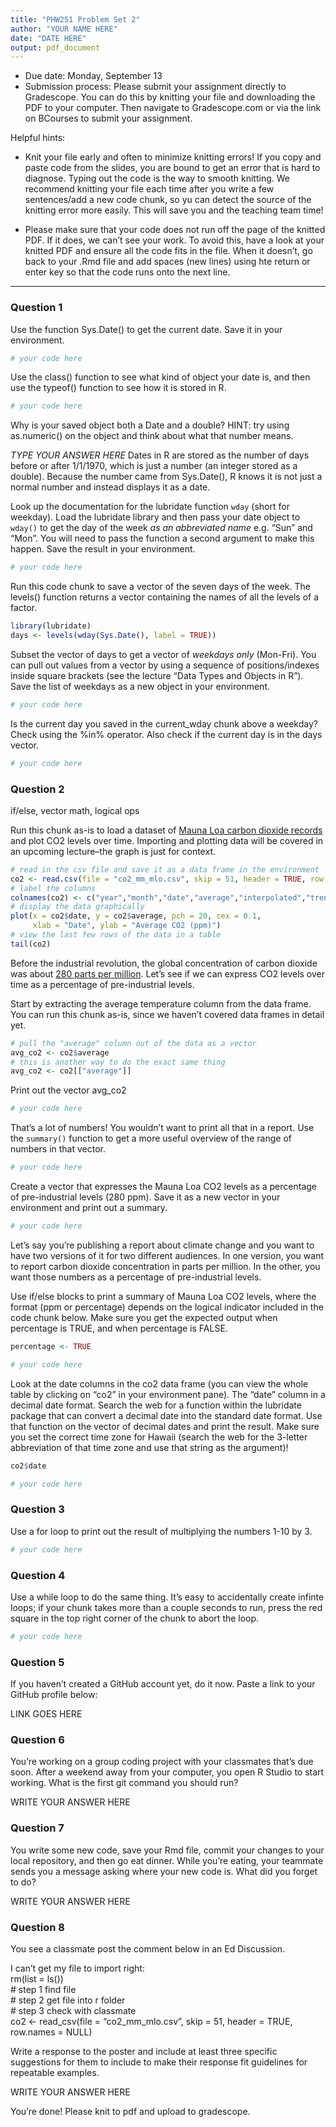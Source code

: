 ```yaml
---
title: "PHW251 Problem Set 2"
author: "YOUR NAME HERE"
date: "DATE HERE"
output: pdf_document
---
```


* Due date: Monday, September 13
* Submission process: Please submit your assignment directly to Gradescope. You can do this by knitting your file and downloading the PDF to your computer. Then navigate to Gradescope.com or via the link on BCourses to submit your assignment. 

Helpful hints:

- Knit your file early and often to minimize knitting errors! If you copy and paste code from the slides, you are bound to get an error that is hard to diagnose. Typing out the code is the way to smooth knitting. We recommend knitting your file each time after you write a few sentences/add a new code chunk, so yu can detect the source of the knitting error more easily. This will save you and the teaching team time!

- Please make sure that your code does not run off the page of the knitted PDF. If it does, we can't see your work. To avoid this, have a look at your knitted PDF and ensure all the code fits in the file. When it doesn't, go back to your .Rmd file and add spaces (new lines) using hte return or enter key so that the code runs onto the next line.

--------------------------------------------------------------------------------
\newpage 

### Question 1

Use the function Sys.Date() to get the current date. Save it in your environment.
```r
# your code here
```

Use the class() function to see what kind of object your date is, and then use the typeof() function to see how it is stored in R.
```r
# your code here
```

Why is your saved object both a Date and a double? HINT: try using as.numeric() on the object and think about what that number means.

*TYPE YOUR ANSWER HERE*
Dates in R are stored as the number of days before or after 1/1/1970, which is just a number (an integer stored as a double). Because the number came from Sys.Date(), R knows it is not just a normal number and instead displays it as a date.

Look up the documentation for the lubridate function `wday` (short for weekday). Load the lubridate library and then pass your date object to `wday()` to get the day of the week *as an abbreviated name* e.g. "Sun" and "Mon". You will need to pass the function a second argument to make this happen. Save the result in your environment.
```r
# your code here
```

Run this code chunk to save a vector of the seven days of the week. The levels() function returns a vector containing the names of all the levels of a factor.
```r
library(lubridate)
days <- levels(wday(Sys.Date(), label = TRUE))
```

Subset the vector of days to get a vector of *weekdays only* (Mon-Fri). You can pull out values from a vector by using a sequence of positions/indexes inside square brackets (see the lecture "Data Types and Objects in R"). Save the list of weekdays as a new object in your environment.
```r
# your code here
```

Is the current day you saved in the current_wday chunk above a weekday? Check using the %in% operator. Also check if the current day is in the days vector.
```r
# your code here
```

\newpage

### Question 2

if/else, vector math, logical ops

Run this chunk as-is to load a dataset of [Mauna Loa carbon dioxide records](https://gml.noaa.gov/ccgg/trends/data.html) and plot CO2 levels over time. Importing and plotting data will be covered in an upcoming lecture--the graph is just for context.
```r
# read in the csv file and save it as a data frame in the environment
co2 <- read.csv(file = "co2_mm_mlo.csv", skip = 51, header = TRUE, row.names = NULL)
# label the columns
colnames(co2) <- c("year","month","date","average","interpolated","trend","ndays")
# display the data graphically
plot(x = co2$date, y = co2$average, pch = 20, cex = 0.1, 
     xlab = "Date", ylab = "Average CO2 (ppm)")
# view the last few rows of the data in a table
tail(co2)
```

Before the industrial revolution, the global concentration of carbon dioxide was about [280 parts per million](https://www.climate.gov/news-features/understanding-climate/climate-change-atmospheric-carbon-dioxide). Let's see if we can express CO2 levels over time as a percentage of pre-industrial levels.

Start by extracting the average temperature column from the data frame. You can run this chunk as-is, since we haven't covered data frames in detail yet.
```r
# pull the "average" column out of the data as a vector
avg_co2 <- co2$average
# this is another way to do the exact same thing
avg_co2 <- co2[["average"]]
```

Print out the vector avg_co2
```r
# your code here
```
That's a lot of numbers! You wouldn't want to print all that in a report. Use the `summary()` function to get a more useful overview of the range of numbers in that vector.
```r
# your code here
```

Create a vector that expresses the Mauna Loa CO2 levels as a percentage of pre-industrial levels (280 ppm). Save it as a new vector in your environment and print out a summary.
```r
# your code here
```

Let's say you're publishing a report about climate change and you want to have two versions of it for two different audiences. In one version, you want to report carbon dioxide concentration in parts per million. In the other, you want those numbers as a percentage of pre-industrial levels. 

Use if/else blocks to print a summary of Mauna Loa CO2 levels, where the format (ppm or percentage) depends on the logical indicator included in the code chunk below. Make sure you get the expected output when percentage is TRUE, and when percentage is FALSE.
```r
percentage <- TRUE

# your code here
```

Look at the date columns in the co2 data frame (you can view the whole table by clicking on "co2" in your environment pane). The "date" column in a decimal date format. Search the web for a function within the lubridate package that can convert a decimal date into the standard date format. Use that function on the vector of decimal dates and print the result. Make sure you set the correct time zone for Hawaii (search the web for the 3-letter abbreviation of that time zone and use that string as the argument)!
```r
co2$date

# your code here
```


### Question 3

Use a for loop to print out the result of multiplying the numbers 1-10 by 3.
```r
# your code here
```

\newpage

### Question 4

Use a while loop to do the same thing. It's easy to accidentally create infinte loops; if your chunk takes more than a couple seconds to run, press the red square in the top right corner of the chunk to abort the loop.
```r
# your code here
```

\newpage

### Question 5

If you haven't created a GitHub account yet, do it now. Paste a link to your GitHub profile below:

LINK GOES HERE


### Question 6

You're working on a group coding project with your classmates that's due soon. After a weekend away from your computer, you open R Studio to start working. What is the first git command you should run?

WRITE YOUR ANSWER HERE


### Question 7

You write some new code, save your Rmd file, commit your changes to your local repository, and then go eat dinner. While you're eating, your teammate sends you a message asking where your new code is. What did you forget to do?

WRITE YOUR ANSWER HERE


\newpage

### Question 8

You see a classmate post the comment below in an Ed Discussion.

| I can't get my file to import right:

| rm(list = ls())
| # step 1 find file
| # step 2 get file into r folder
| # step 3 check with classmate
| co2 <- read_csv(file = "co2_mm_mlo.csv", skip = 51, header = TRUE, row.names = NULL)

Write a response to the poster and include at least three specific suggestions for them to include to make their response fit guidelines for repeatable examples.

WRITE YOUR ANSWER HERE





You're done! Please knit to pdf and upload to gradescope. 
